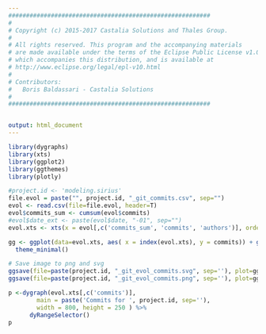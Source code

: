 ```yaml
---
#########################################################
#
# Copyright (c) 2015-2017 Castalia Solutions and Thales Group.
#
# All rights reserved. This program and the accompanying materials
# are made available under the terms of the Eclipse Public License v1.0
# which accompanies this distribution, and is available at
# http://www.eclipse.org/legal/epl-v10.html
#
# Contributors:
#   Boris Baldassari - Castalia Solutions
#
#########################################################


output: html_document
---
```


```r
library(dygraphs)
library(xts)
library(ggplot2)
library(ggthemes)
library(plotly)

#project.id <- 'modeling.sirius'
file.evol = paste("", project.id, "_git_commits.csv", sep="")
evol <- read.csv(file=file.evol, header=T)
evol$commits_sum <- cumsum(evol$commits)
#evol$date_ext <- paste(evol$date, "-01", sep="")
evol.xts <- xts(x = evol[,c('commits_sum', 'commits', 'authors')], order.by=as.POSIXct(as.character(evol[,c('date')]), format="%Y-%m-%d"))

gg <- ggplot(data=evol.xts, aes( x = index(evol.xts), y = commits)) + geom_line()+
  theme_minimal()

# Save image to png and svg
ggsave(file=paste(project.id, "_git_evol_commits.svg", sep=''), plot=gg, width=10, height=8)
ggsave(file=paste(project.id, "_git_evol_commits.png", sep=''), plot=gg, width=10, height=8)

p <-dygraph(evol.xts[,c('commits')],
        main = paste('Commits for ', project.id, sep=''),
        width = 800, height = 250 ) %>%
      dyRangeSelector()
p
```

